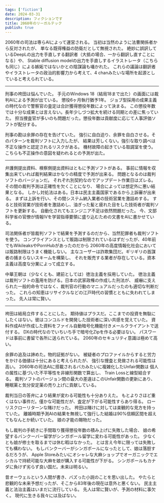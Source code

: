 ```yaml
---
tags: ['fiction']
date: 2024-03-31
description: フィクションです
title: 2060年のリーガルテック
publish: true
---
```


2060年の司法は専らAIによって運営される。
当初は当然のように法曹関係者から反対されたが、
単なる既得権益の防衛だとして無視された。
絶妙に誤訳しているDeepLの出力を手直しする翻訳者（大抵の場合、一から翻訳し直すことになる）や、
Stable diffusion modelの出力を手直しするイラストレータ（こちらも同じ）による嫉妬ではないかとの陰謀論も囁かれた。
これらの議論は翻訳者やイラストレータの政治的影響力から考えて、4 chanみたいな場所を起源としていると考えられている。

---

刑事の袴田は悩んでいた。
手元のWindows 18（結局18まで出た）の画面には裁判AIによる予測が出ている。
懲役6ヶ月執行猶予1年。
ジョブ型採用の成果主義の時代なので警察官の査定は合計獲得懲役年数によって決まる。
この懲役年数では十分な成果とは言えない。長年少しづつ拡大を続ける同期との差に焦っていた。
担当捜査官が多いのも問題だった。懲役年数は貢献度に応じて人事評価ソフトが配分する。

刑事の勘は余罪の存在を告げていた。
強引に自白迫り、余罪を自白させる。そのパターンを裁判ソフトに入力したが、
結果は芳しくない。強引な取り調べは不正な操作と認定されるリスクがある。
機材故障の起きている取調室を使う。こちらも不正操作の意図を疑われるとの予測が出た。

---

弁護側提出資料、検察側提出資料はともに予測ソフトがある。
事前に情報を収集出来ていれば裁判結果はかなりの精度で予測が出来る。
問題となるのは裁判ソフトのバージョンだ。
それぞれ別契約なのでアップデート作業日はズレる。その間の裁判予測は正確性を欠くことになり、
場合によっては想定外に悪い結果となる。
しかし対処法はある。日本は民主主義国家であるから上訴審が出来る。
まずは上訴を行い、その間システム納入業者の技術営業を激詰めする。
すると技術営業が技術者を激詰めし、油ぎった髪と疲れた目をした技術者が裁判ソフトを更新する。
自動化されてもエンジニア不足は依然問題だった。
今、文部科学省の官僚が情報Ⅳを学習指導要領に盛り込むための文書をAIに書かせている。

司法関係者が皆裁判ソフトで結果を予測するのだから、当然犯罪者も裁判ソフトを使う。
コンプライアンスとして販路は制限されているはずだったが、40年前でもWikileaksやPornHubがあったのだから
2060年の高度情報化社会においては販路制限はうまく機能しない。
主なユーザーは詐欺集団だ。ギリギリの首謀者の捕まらないスキームを構築し、
それを販売する業者が存在している。資本主義は高度な分業によって成立する。

中華王朝は（少なくとも、建前としては）徳治主義を採用していた。
徳治主義は裁判ソフトの濫用を防げる。日本の武家政権の作成した刑法が、
威嚇に支えられた一般的命令ではなく、裁判官の行動のマニュアルだったのも適切な判断だった。
これらの知恵はリサイクルなどの江戸時代の習慣とともに失われてしまった。
先人は常に賢い。

---

袴田は結局立件することにした。
期待値はプラスだ。ここまでの投資を無駄にしたくはない。彼はコンコルドを開発した技術者に深い共感を覚えていた。
資料作成AIが作成した資料をファイル自動暗号化機能付きメールクライアントで送付する。
DXの時代なのでいちいち手で暗号化Zipを作る必要はない。
パスワードは事前に書留で各所に送られている。
2060年のセキュリティ意識は極めて高い。

余罪の追及は諦めた。物的証拠がない。
被疑者のプロファイルからすると労力をかける価値は十分にあると考えられたが、
強引な捜査と見做される可能性は高い。
2060年の司法AIに搭載されるバカみたいに複雑化したUnfair関数は
個人の属性に基づいた不平等性を非線形関数で算出し、
Train Lossと線型結合する。
裁判ソフトのバージョン間の最大の差違はこのUnfair関数の更新にあり、
睡眠薬と気分安定薬の売り上げに貢献している。

裁判当日の答弁により結果が変わる可能性も十分ありえた。
もとよりさほど重くはない事件だ。僅かな可能性だが、査定が下がる可能性すらあり得る。
ローリスクローリターンな賭けだった。
袴田は賭けに対しては楽観的な見方を持っていた。
離婚時期予測AIの結果を無視して強行した結婚は90%信頼区間を超えてもなんとか続いていた。
娘の才能の賜物だった。

もし裁判の手続きに手間取り獲得懲役年数の積み上げに失敗した場合、
娘の希望するバンクーバー留学がシンガポール留学に変わる可能性があった。
少なくとも娘が修士を取るまでは休む暇はなかった。
とは言え今年に限っては失敗しても構わない。
もしバンクーバーがシンガポールになったとして、娘は落胆するだろうが、
Apple Storeみたいにオシャレな大麻ショップでオーガニックでエシカルで持続可能な大麻を娘が購入する可能性が下がる。
シンガポールもカナダに負けず劣らず良い国だ。未来は明るい。

昔オーウェルという人間が書き、バズった小説のことを思い出した。
やたらと悲観的な未来予想だったが、そこから83年後の現在は意外と悪くない。
民主主義と法治主義はいまだに流行している。
先人は常に賢いが、予測の材料に事欠く。
現代に生きる我々には及ばない。
